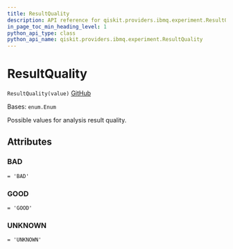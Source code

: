 ```yaml
---
title: ResultQuality
description: API reference for qiskit.providers.ibmq.experiment.ResultQuality
in_page_toc_min_heading_level: 1
python_api_type: class
python_api_name: qiskit.providers.ibmq.experiment.ResultQuality
---
```


# ResultQuality

<span id="qiskit.providers.ibmq.experiment.ResultQuality" />

`ResultQuality(value)` [GitHub](https://github.com/qiskit/qiskit-ibmq-provider/tree/stable/0.17/qiskit/providers/ibmq/experiment/constants.py "view source code")

Bases: `enum.Enum`

Possible values for analysis result quality.

## Attributes

<span id="qiskit.providers.ibmq.experiment.ResultQuality.BAD" />

### BAD

`= 'BAD'`

<span id="qiskit.providers.ibmq.experiment.ResultQuality.GOOD" />

### GOOD

`= 'GOOD'`

<span id="qiskit.providers.ibmq.experiment.ResultQuality.UNKNOWN" />

### UNKNOWN

`= 'UNKNOWN'`

